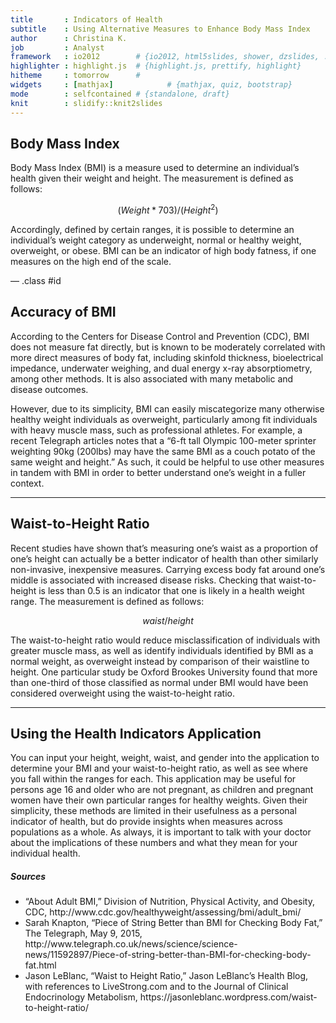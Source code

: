 ```yaml
---
title       : Indicators of Health
subtitle    : Using Alternative Measures to Enhance Body Mass Index
author      : Christina K.
job         : Analyst
framework   : io2012        # {io2012, html5slides, shower, dzslides, ...}
highlighter : highlight.js  # {highlight.js, prettify, highlight}
hitheme     : tomorrow      # 
widgets     : [mathjax]            # {mathjax, quiz, bootstrap}
mode        : selfcontained # {standalone, draft}
knit        : slidify::knit2slides
---
```


## Body Mass Index

Body Mass Index (BMI) is a measure used to determine an individual's health given their weight and height. The measurement is defined as follows:

$$(Weight * 703)/(Height^2)$$

Accordingly, defined by certain ranges, it is possible to determine an individual's weight category as underweight, normal or healthy weight, overweight, or obese. BMI can be an indicator of high body fatness, if one measures on the high end of the scale.

--- .class #id 

## Accuracy of BMI

According to the Centers for Disease Control and Prevention (CDC), BMI does not measure fat directly, but is known to be moderately correlated with more direct measures of body fat, including skinfold thickness, bioelectrical impedance, underwater weighing, and dual energy x-ray absorptiometry, among other methods. It is also associated with many metabolic and disease outcomes.

However, due to its simplicity, BMI can easily miscategorize many otherwise healthy weight individuals as overweight, particularly among fit individuals with heavy muscle mass, such as professional athletes. For example, a recent Telegraph articles notes that a "6-ft tall Olympic 100-meter sprinter weighting 90kg (200lbs) may have the same BMI as a couch potato of the same weight and height." As such, it could be helpful to use other measures in tandem with BMI in order to better understand one's weight in a fuller context.

---

## Waist-to-Height Ratio

Recent studies have shown that's measuring one's waist as a proportion of one's height can actually be a better indicator of health than other similarly non-invasive, inexpensive measures. Carrying excess body fat around one's middle is associated with increased disease risks. Checking that waist-to-height is less than 0.5 is an indicator that one is likely in a health weight range. The measurement is defined as follows:

$$ waist/height $$

The waist-to-height ratio would reduce misclassification of individuals with greater muscle mass, as well as identify individuals identified by BMI as a normal weight, as overweight instead by comparison of their waistline to height. One particular study be Oxford Brookes University found that more than one-third of those classified as normal under BMI would have been considered overweight using the waist-to-height ratio.

---

## Using the Health Indicators Application

You can input your height, weight, waist, and gender into the application to determine your BMI and your waist-to-height ratio, as well as see where you fall within the ranges for each. This application may be useful for persons age 16 and older who are not pregnant, as children and pregnant women have their own particular ranges for healthy weights. Given their simplicity, these methods are limited in their usefulness as a personal indicator of health, but do provide insights when measures across populations as a whole. As always, it is important to talk with your doctor about the implications of these numbers and what they mean for your individual health.

##### Sources

- "About Adult BMI," Division of Nutrition, Physical Activity, and Obesity, CDC,  http://www.cdc.gov/healthyweight/assessing/bmi/adult_bmi/
- Sarah Knapton, "Piece of String Better than BMI for Checking Body Fat," The Telegraph, May 9, 2015, http://www.telegraph.co.uk/news/science/science-news/11592897/Piece-of-string-better-than-BMI-for-checking-body-fat.html
- Jason LeBlanc, "Waist to Height Ratio," Jason LeBlanc's Health Blog, with references to LiveStrong.com and to the Journal of Clinical Endocrinology Metabolism, https://jasonleblanc.wordpress.com/waist-to-height-ratio/